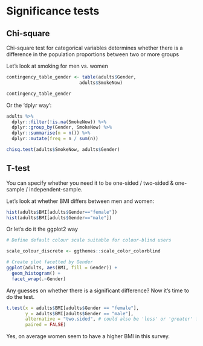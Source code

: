 
# Significance tests

## Chi-square 
Chi-square test for categorical variables determines whether there is a difference in the population proportions between two or more groups

Let's look at smoking for men vs. women

```r
contingency_table_gender <- table(adults$Gender,
                           adults$SmokeNow)

contingency_table_gender

```

Or the 'dplyr way':

```r
adults %>% 
  dplyr::filter(!is.na(SmokeNow)) %>% 
  dplyr::group_by(Gender, SmokeNow) %>%
  dplyr::summarise(n = n()) %>%
  dplyr::mutate(freq = n / sum(n))
```

```r
chisq.test(adults$SmokeNow, adults$Gender)
```

## T-test 

You can specify whether you need it to be one-sided / two-sided & one-sample / independent-sample.

Let's look at whether BMI differs between men and women:

```r

hist(adults$BMI[adults$Gender=="female"])
hist(adults$BMI[adults$Gender=="male"])

```
Or let's do it the ggplot2 way


```r
# Define default colour scale suitable for colour-blind users

scale_colour_discrete <- ggthemes::scale_color_colorblind
```

```r
# Create plot facetted by Gender
ggplot(adults, aes(BMI, fill = Gender)) +
  geom_histogram() +
  facet_wrap(.~Gender)
```

Any guesses on whether there is a significant difference?
Now it's time to do the test.
```r
t.test(x = adults$BMI[adults$Gender == "female"],
       y = adults$BMI[adults$Gender == "male"],
       alternative = "two.sided", # could also be 'less' or 'greater' for one-sided test
       paired = FALSE) 
```
Yes, on average women seem to have a higher BMI in this survey.
